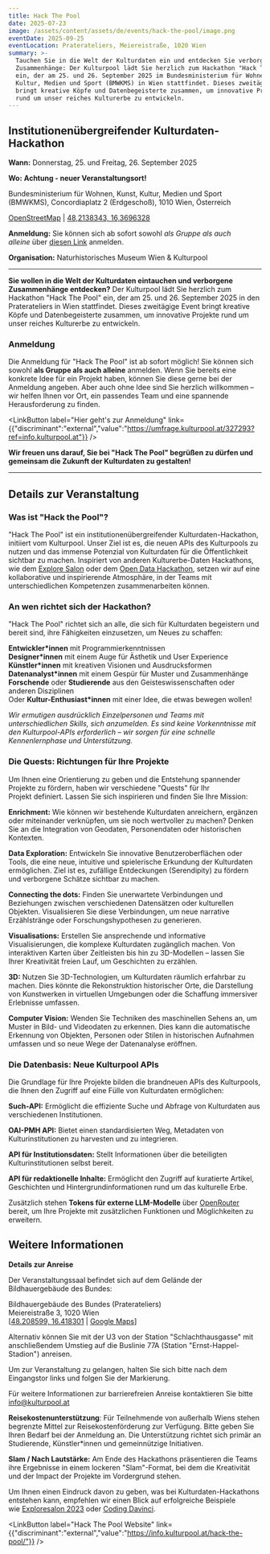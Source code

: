 ```yaml
---
title: Hack The Pool
date: 2025-07-23
image: /assets/content/assets/de/events/hack-the-pool/image.png
eventDate: 2025-09-25
eventLocation: Praterateliers, Meiereistraße, 1020 Wien
summary: >-
  Tauchen Sie in die Welt der Kulturdaten ein und entdecken Sie verborgene
  Zusammenhänge: Der Kulturpool lädt Sie herzlich zum Hackathon "Hack The Pool"
  ein, der am 25. und 26. September 2025 im Bundesministerium für Wohnen, Kunst,
  Kultur, Medien und Sport (BMWKMS) in Wien stattfindet. Dieses zweitägige Event
  bringt kreative Köpfe und Datenbegeisterte zusammen, um innovative Projekte
  rund um unser reiches Kulturerbe zu entwickeln.
---
```

## **Institutionenübergreifender Kulturdaten-Hackathon**

**Wann:** Donnerstag, 25. und Freitag, 26. September 2025

**Wo:** **Achtung - neuer Veranstaltungsort!**

Bundesministerium für Wohnen, Kunst, Kultur, Medien und Sport (BMWKMS), Concordiaplatz 2 (Erdgeschoß), 1010 Wien, Österreich

[OpenStreetMap](https://osm.org/go/0JrJDqtVg?node=566660787\&ref=info.kulturpool.at) | [48,2138343, 16,3696328](https://www.openstreetmap.org/?ref=info.kulturpool.at#map=18/48.2138343/16.3696328)

**Anmeldung:** Sie können sich ab sofort sowohl *als Gruppe als auch alleine* über [diesen Link](https://umfrage.kulturpool.at/327293?ref=info.kulturpool.at) anmelden.

**Organisation:** Naturhistorisches Museum Wien & Kulturpool

---

**Sie wollen in die Welt der Kulturdaten eintauchen und verborgene Zusammenhänge entdecken?** Der Kulturpool lädt Sie herzlich zum Hackathon "Hack The Pool" ein, der am 25. und 26. September 2025 in den Praterateliers in Wien stattfindet. Dieses zweitägige Event bringt kreative Köpfe und Datenbegeisterte zusammen, um innovative Projekte rund um unser reiches Kulturerbe zu entwickeln.

### **Anmeldung**

Die Anmeldung für "Hack The Pool" ist ab sofort möglich! Sie können sich sowohl **als Gruppe als auch alleine** anmelden. Wenn Sie bereits eine konkrete Idee für ein Projekt haben, können Sie diese gerne bei der Anmeldung angeben. Aber auch ohne Idee sind Sie herzlich willkommen – wir helfen Ihnen vor Ort, ein passendes Team und eine spannende Herausforderung zu finden.

<LinkButton label="Hier geht's zur Anmeldung" link={{"discriminant":"external","value":"https://umfrage.kulturpool.at/327293?ref=info.kulturpool.at"}} />

**Wir freuen uns darauf, Sie bei "Hack The Pool" begrüßen zu dürfen und gemeinsam die Zukunft der Kulturdaten zu gestalten!**

---

## **Details zur Veranstaltung**

### **Was ist "Hack the Pool"?**

"Hack The Pool" ist ein institutionenübergreifender Kulturdaten-Hackathon, initiiert vom Kulturpool. Unser Ziel ist es, die neuen APIs des Kulturpools zu nutzen und das immense Potenzial von Kulturdaten für die Öffentlichkeit sichtbar zu machen. Inspiriert von anderen Kulturerbe-Daten Hackathons, wie dem [Explore Salon](https://clariah.at/en/exploresalon2023?ref=info.kulturpool.at) oder dem [Open Data Hackathon](https://www.data.gv.at/2025/03/19/open-data-hackathon-im-metalab-wien-datenschaetze-entdecken-und-nutzbar-machen/?ref=info.kulturpool.at), setzen wir auf eine kollaborative und inspirierende Atmosphäre, in der Teams mit unterschiedlichen Kompetenzen zusammenarbeiten können.

### **An wen richtet sich der Hackathon?**

"Hack The Pool" richtet sich an alle, die sich für Kulturdaten begeistern und bereit sind, ihre Fähigkeiten einzusetzen, um Neues zu schaffen:

**Entwickler\*innen** mit Programmierkenntnissen\
**Designer\*innen** mit einem Auge für Ästhetik und User Experience **Künstler\*innen** mit kreativen Visionen und Ausdrucksformen\
**Datenanalyst\*innen** mit einem Gespür für Muster und Zusammenhänge\
**Forschende** oder **Studierende** aus den Geisteswissenschaften oder anderen Disziplinen\
Oder **Kultur-Enthusiast\*innen** mit einer Idee, die etwas bewegen wollen!

*Wir ermutigen ausdrücklich Einzelpersonen und Teams mit unterschiedlichen Skills, sich anzumelden. Es sind keine Vorkenntnisse mit den Kulturpool-APIs erforderlich – wir sorgen für eine schnelle Kennenlernphase und Unterstützung.*

### **Die Quests: Richtungen für Ihre Projekte**

Um Ihnen eine Orientierung zu geben und die Entstehung spannender Projekte zu fördern, haben wir verschiedene "Quests" für Ihr Projekt definiert. Lassen Sie sich inspirieren und finden Sie Ihre Mission:

**Enrichment:** Wie können wir bestehende Kulturdaten anreichern, ergänzen oder miteinander verknüpfen, um sie noch wertvoller zu machen? Denken Sie an die Integration von Geodaten, Personendaten oder historischen Kontexten.

**Data Exploration:** Entwickeln Sie innovative Benutzeroberflächen oder Tools, die eine neue, intuitive und spielerische Erkundung der Kulturdaten ermöglichen. Ziel ist es, zufällige Entdeckungen (Serendipity) zu fördern und verborgene Schätze sichtbar zu machen.

**Connecting the dots:** Finden Sie unerwartete Verbindungen und Beziehungen zwischen verschiedenen Datensätzen oder kulturellen Objekten. Visualisieren Sie diese Verbindungen, um neue narrative Erzählstränge oder Forschungshypothesen zu generieren.

**Visualisations:** Erstellen Sie ansprechende und informative Visualisierungen, die komplexe Kulturdaten zugänglich machen. Von interaktiven Karten über Zeitleisten bis hin zu 3D-Modellen – lassen Sie Ihrer Kreativität freien Lauf, um Geschichten zu erzählen.

**3D:** Nutzen Sie 3D-Technologien, um Kulturdaten räumlich erfahrbar zu machen. Dies könnte die Rekonstruktion historischer Orte, die Darstellung von Kunstwerken in virtuellen Umgebungen oder die Schaffung immersiver Erlebnisse umfassen.

**Computer Vision:** Wenden Sie Techniken des maschinellen Sehens an, um Muster in Bild- und Videodaten zu erkennen. Dies kann die automatische Erkennung von Objekten, Personen oder Stilen in historischen Aufnahmen umfassen und so neue Wege der Datenanalyse eröffnen.

### **Die Datenbasis: Neue Kulturpool APIs**

Die Grundlage für Ihre Projekte bilden die brandneuen APIs des Kulturpools, die Ihnen den Zugriff auf eine Fülle von Kulturdaten ermöglichen:

**Such-API:** Ermöglicht die effiziente Suche und Abfrage von Kulturdaten aus verschiedenen Institutionen.

**OAI-PMH API:** Bietet einen standardisierten Weg, Metadaten von Kulturinstitutionen zu harvesten und zu integrieren.

**API für Institutionsdaten:** Stellt Informationen über die beteiligten Kulturinstitutionen selbst bereit.

**API für redaktionelle Inhalte:** Ermöglicht den Zugriff auf kuratierte Artikel, Geschichten und Hintergrundinformationen rund um das kulturelle Erbe.

Zusätzlich stehen **Tokens für externe LLM-Modelle** über [OpenRouter](https://openrouter.ai/?ref=info.kulturpool.at) bereit, um Ihre Projekte mit zusätzlichen Funktionen und Möglichkeiten zu erweitern.

## **Weitere Informationen**

**Details zur Anreise**

Der Veranstaltungssaal befindet sich auf dem Gelände der Bildhauergebäude des Bundes:

Bildhauergebäude des Bundes (Praterateliers)\
Meiereistraße 3, 1020 Wien\
\[[48.208599, 16.418301](https://www.openstreetmap.org/way/29222612?ref=info.kulturpool.at#map=17/48.208656/16.418499) | [Google Maps](https://www.google.com/maps/place/Bildhauergeb%C3%A4ude+Des+Bundes/@48.2086735,16.409045,2808m/data=!3m1!1e3!4m6!3m5!1s0x476d07398016bf39:0x768de9a2f6bd396d!8m2!3d48.2085493!4d16.4184032!16s%2Fg%2F11fjw347z1?ref=info.kulturpool.at)]

Alternativ können Sie mit der U3 von der Station "Schlachthausgasse" mit anschließendem Umstieg auf die Buslinie 77A (Station "Ernst-Happel-Stadion") anreisen.

Um zur Veranstaltung zu gelangen, halten Sie sich bitte nach dem Eingangstor links und folgen Sie der Markierung.

Für weitere Informationen zur barrierefreien Anreise kontaktieren Sie bitte [info@kulturpool.at](mailto:info@kulturpool.at)

**Reisekostenunterstützung**: Für Teilnehmende von außerhalb Wiens stehen begrenzte Mittel zur Reisekostenförderung zur Verfügung. Bitte geben Sie Ihren Bedarf bei der Anmeldung an. Die Unterstützung richtet sich primär an Studierende, Künstler\*innen und gemeinnützige Initiativen.

**Slam / Nach Lautstärke:** Am Ende des Hackathons präsentieren die Teams ihre Ergebnisse in einem lockeren "Slam"-Format, bei dem die Kreativität und der Impact der Projekte im Vordergrund stehen.

Um Ihnen einen Eindruck davon zu geben, was bei Kulturdaten-Hackathons entstehen kann, empfehlen wir einen Blick auf erfolgreiche Beispiele wie [Exploresalon 2023](https://clariah.at/en/exploresalon2023?ref=info.kulturpool.at) oder [Coding Davinci](https://codingdavinci.de/?ref=info.kulturpool.at).

<Grid layout="two-columns" alignment="center">
  <GridItem alignment="stretch">
    <ImageLink link={{"discriminant":"consortium","value":"naturhistorisches-museum-wien"}} src="/assets/content/assets/de/events/hack-the-pool/naturhistorisches-museum-wien-logo.svg.png" text="Link zur Beschreibung und Information zum Naturhistorischen Museum Wien" />
  </GridItem>

  <GridItem alignment="stretch">
    <ImageLink link={{"discriminant":"external","value":"https://info.kulturpool.at/hack-the-pool/"}} src="/assets/content/assets/de/events/hack-the-pool/kultur-poo-info-logo.png" text="Link zur Veranstaltung auf der Website des Kulturpool Info" />
  </GridItem>
</Grid>

<LinkButton label="Hack The Pool Website" link={{"discriminant":"external","value":"https://info.kulturpool.at/hack-the-pool/"}} />
